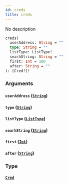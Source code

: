 ```yaml
---
id: creds
title: creds
---
```



No description

```graphql
creds(
  userAddress: String = ""
  type: String = ""
  listType: ListType!
  searhString: String = ""
  first: Int = 100
  after: String = ""
): [Cred!]!
```


### Arguments

#### `userAddress` ([`String`](../../references/scalars/string))




#### `type` ([`String`](../../references/scalars/string))




#### `listType` ([`ListType`](../../references/enums/list-type))




#### `searhString` ([`String`](../../references/scalars/string))




#### `first` ([`Int`](../../references/scalars/int))




#### `after` ([`String`](../../references/scalars/string))




### Type

#### [`Cred`](../../references/objects/cred) 






